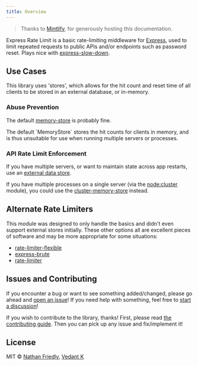 ```yaml
---
title: Overview
---
```


> Thanks to [Mintlify](https://www.mintlify.com), for generously hosting this
> documentation.

Express Rate Limit is a basic rate-limiting middleware for
[Express](http://expressjs.com/), used to limit repeated requests to public APIs
and/or endpoints such as password reset. Plays nice with
[express-slow-down](https://www.npmjs.com/package/express-slow-down).

## Use Cases

This library uses 'stores', which allows for the hit count and reset time of all
clients to be stored in an external database, or in-memory.

### Abuse Prevention

The default
[memory-store](https://github.com/express-rate-limit/express-rate-limit/blob/main/source/memory-store.ts)
is probably fine.

<Warning>
	The default `MemoryStore` stores the hit counts for clients in memory, and is
	thus unsuitable for use when running multiple servers or processes.
</Warning>

### API Rate Limit Enforcement

If you have multiple servers, or want to maintain state across app restarts, use
an [external data store](/docs/reference/configuration#store).

If you have multiple processes on a single server (via the
[node:cluster](https://nodejs.org/api/cluster.html) module), you could use the
[cluster-memory-store](https://npmjs.com/package/@express-rate-limit/cluster-memory-store)
instead.

## Alternate Rate Limiters

This module was designed to only handle the basics and didn't even support
external stores initially. These other options all are excellent pieces of
software and may be more appropriate for some situations:

- [rate-limiter-flexible](https://www.npmjs.com/package/rate-limiter-flexible)
- [express-brute](https://www.npmjs.com/package/express-brute)
- [rate-limiter](https://www.npmjs.com/package/express-limiter)

## Issues and Contributing

If you encounter a bug or want to see something added/changed, please go ahead
and
[open an issue](https://github.com/nfriexpress-rate-limitedly/express-rate-limit/issues/new)!
If you need help with something, feel free to
[start a discussion](https://github.com/express-rate-limit/express-rate-limit/discussions/new)!

If you wish to contribute to the library, thanks! First, please read
[the contributing guide](/docs/guides/contributing). Then you can pick up any
issue and fix/implement it!

## License

MIT © [Nathan Friedly](http://nfriedly.com/),
[Vedant K](https://github.com/gamemaker1)
